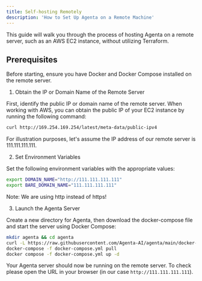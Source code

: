 ```yaml
---
title: Self-hosting Remotely
description: 'How to Set Up Agenta on a Remote Machine'
---
```


This guide will walk you through the process of hosting Agenta on a remote server, such as an AWS EC2 instance, without utilizing Terraform.

## Prerequisites

Before starting, ensure you have Docker and Docker Compose installed on the remote server.

1. Obtain the IP or Domain Name of the Remote Server

First, identify the public IP or domain name of the remote server. When working with AWS, you can obtain the public IP of your EC2 instance by running the following command:
```bash
curl http://169.254.169.254/latest/meta-data/public-ipv4
```

For illustration purposes, let's assume the IP address of our remote server is 111.111.111.111.

2. Set Environment Variables

Set the following environment variables with the appropriate values:
```bash
export DOMAIN_NAME="http://111.111.111.111"
export BARE_DOMAIN_NAME="111.111.111.111"
````

Note: We are using http instead of https!

3. Launch the Agenta Server

Create a new directory for Agenta, then download the docker-compose file and start the server using Docker Compose:
```bash
mkdir agenta && cd agenta
curl -L https://raw.githubusercontent.com/Agenta-AI/agenta/main/docker-compose.gh.yml -o docker-compose.yml
docker-compose -f docker-compose.yml pull
docker compose -f docker-compose.yml up -d
```

Your Agenta server should now be running on the remote server. To check please open the URL in your browser (in our case `http://111.111.111.111`).
